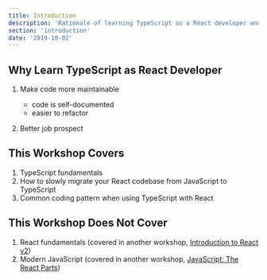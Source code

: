 ```yaml
---
title: Introduction
description: 'Rationale of learning TypeScript as a React developer and objectives of the workshop.'
section: 'introduction'
date: '2019-10-02'
---
```


## Why Learn TypeScript as React Developer

1. Make code more maintainable

   - code is self-documented
   - easier to refactor

1. Better job prospect

## This Workshop Covers

1. TypeScript fundamentals
1. How to slowly migrate your React codebase from JavaScript to TypeScript
1. Common coding pattern when using TypeScript with React

## This Workshop Does Not Cover

1. React fundamentals (covered in another workshop, [Introduction to React v2](/intro-to-react-js-v2))
1. Modern JavaScript (covered in another workshop, [JavaScript: The React Parts](/js-the-react-parts))
